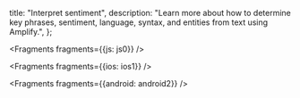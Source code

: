   title: "Interpret sentiment",
  description: "Learn more about how to determine key phrases, sentiment, language, syntax, and entities from text using Amplify.",
};


<Fragments fragments={{js: js0}} />


<Fragments fragments={{ios: ios1}} />


<Fragments fragments={{android: android2}} />
